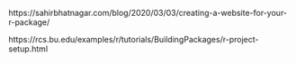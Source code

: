 
https://sahirbhatnagar.com/blog/2020/03/03/creating-a-website-for-your-r-package/

https://rcs.bu.edu/examples/r/tutorials/BuildingPackages/r-project-setup.html
